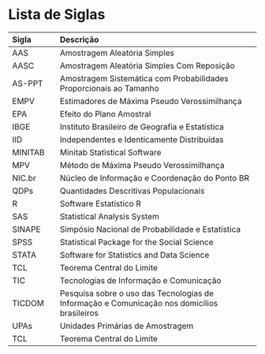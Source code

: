 # Lista de Siglas{-} 


-----------
Sigla            Descrição
---------------- -----------------------------------------------------------------------
AAS              Amostragem Aleatória Simples 

AASC             Amostragem Aleatória Simples Com Reposição

AS-PPT           Amostragem Sistemática com Probabilidades Proporcionais ao Tamanho 

EMPV             Estimadores de Máxima Pseudo Verossimilhança 

EPA              Efeito do Plano Amostral

IBGE             Instituto Brasileiro de Geografia e Estatística

IID              Independentes e Identicamente Distribuídas 

MINITAB          Minitab Statistical Software

MPV              Método de Máxima Pseudo Verossimilhança 

NIC.br           Núcleo de Informação e Coordenação do Ponto BR

QDPs             Quantidades Descritivas Populacionais 

R                Software Estatístico R 

SAS              Statistical Analysis System

SINAPE           Simpósio Nacional de Probabilidade e Estatística

SPSS             Statistical Package for the Social Science

STATA            Software for Statistics and Data Science 

TCL              Teorema Central do Limite 

TIC              Tecnologias de Informação e Comunicação

TICDOM           Pesquisa sobre o uso das Tecnologias de Informação e Comunicação nos domicílios brasileiros   

UPAs             Unidades Primárias de Amostragem 

TCL              Teorema Central do Limite 



-----------------------------------------------------------------------------------------------------------









